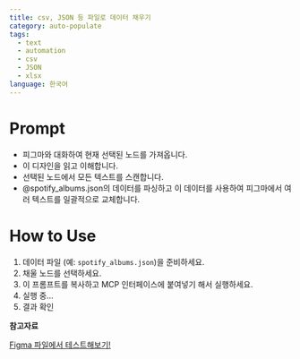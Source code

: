 ```yaml
---
title: csv, JSON 등 파일로 데이터 채우기
category: auto-populate
tags:
  - text
  - automation
  - csv
  - JSON
  - xlsx
language: 한국어
---
```


# Prompt

- 피그마와 대화하여 현재 선택된 노드를 가져옵니다.
- 이 디자인을 읽고 이해합니다.
- 선택된 노드에서 모든 텍스트를 스캔합니다.
- @spotify_albums.json의 데이터를 파싱하고 이 데이터를 사용하여 피그마에서 여러 텍스트를 일괄적으로 교체합니다.

# How to Use

1. 데이터 파일 (예: `spotify_albums.json`)을 준비하세요.
2. 채울 노드를 선택하세요.
3. 이 프롬프트를 복사하고 MCP 인터페이스에 붙여넣기 해서 실행하세요.
4. 실행 중...
5. 결과 확인

**참고자료**

<a
  href="https://www.figma.com/community/file/1513759391089024242"
  class="figma-button">
  Figma 파일에서 테스트해보기!
</a>
